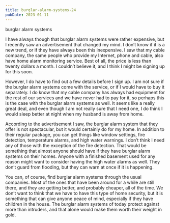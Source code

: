 ```yaml
---
title: burglar-alarm-systems-24
pubDate: 2023-01-11
---
```


burglar alarm systems

I have always though that burglar alarm systems were rather expensive, but I recently saw an advertisement that changed my mind. I don’t know if it is a new trend, or if they have always been this inexpensive. I saw that my cable company, the same people who provide my Internet, phone and cable, also have home alarm monitoring service. Best of all, the price is less than twenty dollars a month. I couldn’t believe it, and I think I might be signing up for this soon.

However, I do have to find out a few details before I sign up. I am not sure if the burglar alarm systems come with the service, or if I would have to buy it separately. I do know that my cable company has always had equipment for the rest of our services and we have never had to pay for it, so perhaps this is the case with the burglar alarm systems as well. It seems like a really great deal, and even though I am not really sure that I need one, I do think I would sleep better at night when my husband is away from home.

According to the advertisement I saw, the burglar alarm system that they offer is not spectacular, but it would certainly do for my home. In addition to their regular package, you can get things like window settings, fire detection, temperature alarms, and high water warnings. I don’t think I need any of those with the exception of the fire detection. That would be something that almost anyone should have if they have burglar alarm systems on their homes. Anyone with a finished basement used for any reason might want to consider having the high water alarms as well. They don’t guard from flooding, but they can warn at once if it is happening.

You can, of course, find burglar alarm systems through the usual companies. Most of the ones that have been around for a while are still there, and they are getting better, and probably cheaper, all of the time. We don’t want to think that we have to have this type of home security, but it is something that can give anyone peace of mind, especially if they have children in the house. The burglar alarm systems of today protect against more than intruders, and that alone would make them worth their weight in gold.